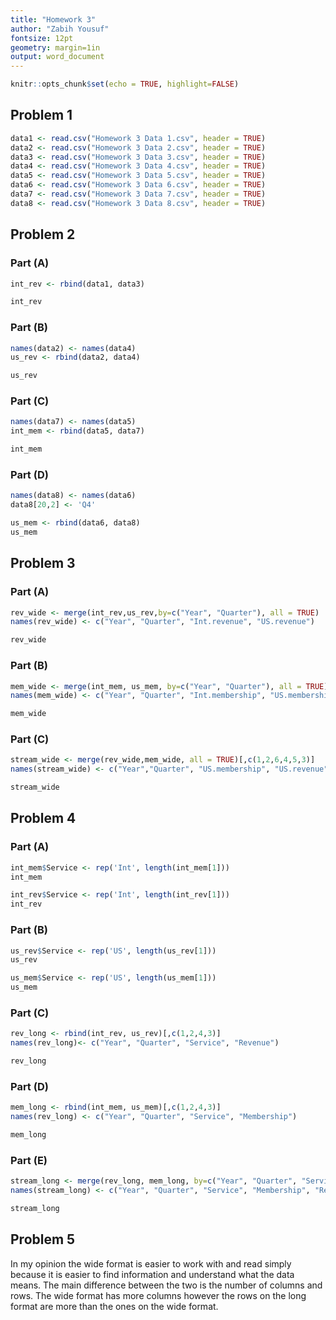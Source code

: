 ---
title: "Homework 3" 
author: "Zabih Yousuf"
fontsize: 12pt
geometry: margin=1in
output: word_document
---

```{r setup, include=FALSE}
knitr::opts_chunk$set(echo = TRUE, highlight=FALSE)
```

## Problem 1   
```{r}
data1 <- read.csv("Homework 3 Data 1.csv", header = TRUE)
data2 <- read.csv("Homework 3 Data 2.csv", header = TRUE)
data3 <- read.csv("Homework 3 Data 3.csv", header = TRUE)
data4 <- read.csv("Homework 3 Data 4.csv", header = TRUE)
data5 <- read.csv("Homework 3 Data 5.csv", header = TRUE)
data6 <- read.csv("Homework 3 Data 6.csv", header = TRUE)
data7 <- read.csv("Homework 3 Data 7.csv", header = TRUE)
data8 <- read.csv("Homework 3 Data 8.csv", header = TRUE)
```

## Problem 2
### Part (A)
```{r}
int_rev <- rbind(data1, data3)

int_rev
```

### Part (B)
```{r}
names(data2) <- names(data4)
us_rev <- rbind(data2, data4)

us_rev
```

### Part (C)
```{r}
names(data7) <- names(data5)
int_mem <- rbind(data5, data7)

int_mem
```

### Part (D)
```{r}
names(data8) <- names(data6)
data8[20,2] <- 'Q4'

us_mem <- rbind(data6, data8)
us_mem
```

## Problem 3
### Part (A)
```{r}
rev_wide <- merge(int_rev,us_rev,by=c("Year", "Quarter"), all = TRUE)
names(rev_wide) <- c("Year", "Quarter", "Int.revenue", "US.revenue")

rev_wide
```

### Part (B)
```{r}
mem_wide <- merge(int_mem, us_mem, by=c("Year", "Quarter"), all = TRUE)
names(mem_wide) <- c("Year", "Quarter", "Int.membership", "US.membership")

mem_wide
```

### Part (C)
```{r}
stream_wide <- merge(rev_wide,mem_wide, all = TRUE)[,c(1,2,6,4,5,3)]
names(stream_wide) <- c("Year","Quarter", "US.membership", "US.revenue", "Int.membership", "Int.revenue")

stream_wide
```

## Problem 4
### Part (A)
```{r}
int_mem$Service <- rep('Int', length(int_mem[1]))
int_mem

int_rev$Service <- rep('Int', length(int_rev[1]))
int_rev
```

### Part (B)
```{r}
us_rev$Service <- rep('US', length(us_rev[1]))
us_rev

us_mem$Service <- rep('US', length(us_mem[1]))
us_mem
```

### Part (C)
```{r}
rev_long <- rbind(int_rev, us_rev)[,c(1,2,4,3)]
names(rev_long)<- c("Year", "Quarter", "Service", "Revenue")

rev_long
```

### Part (D)
```{r}
mem_long <- rbind(int_mem, us_mem)[,c(1,2,4,3)]
names(rev_long) <- c("Year", "Quarter", "Service", "Membership")

mem_long
```

### Part (E)
```{r}
stream_long <- merge(rev_long, mem_long, by=c("Year", "Quarter", "Service"), all = TRUE)
names(stream_long) <- c("Year", "Quarter", "Service", "Membership", "Revenue")

stream_long
```

## Problem 5

In my opinion the wide format is easier to work with and read simply because it is easier to find information and understand what the data means. The main difference between the two is the number of columns and rows. The wide format has more columns however the rows on the long format are more than the ones on the wide format. 